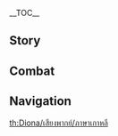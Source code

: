 {{CharacterTabs}}
{{LanguageTabs}}
{{Stub|1={{Meta/VO|tl=1|rm=1|Korean}}}}
__TOC__
==Story==
{{VO/Story
|character           = Diona
|language            = ko
|name                = 디오나

|vo_01_01_title      = 첫 만남...
|vo_01_01_subtitle   = Hello
|vo_01_01_file       = VO_{language}{character} Hello.ogg
|vo_01_01_tx         = 난 「캣테일 술집」의 간판 바텐더, 디오나야. 내 출장비는 엄청 비싸다고…. 응? 술 때문에 온 게 아니야? 흠, 그, 그렇다면 네 초대를… 받아주지
|vo_01_01_rm         = 
|vo_01_01_tl         = 

|vo_02_01_title      = 잡담・휴식
|vo_02_01_subtitle   = Chat: Relax
|vo_02_01_file       = VO_{language}{character} Chat - Relax.ogg
|vo_02_01_tx         = 하~~ 기분 좋아. 몸이 더 유연해졌어
|vo_02_01_rm         = 
|vo_02_01_tl         = 
|vo_02_02_title      = 잡담・생각
|vo_02_02_subtitle   = Chat: Thinking
|vo_02_02_file       = VO_{language}{character} Chat - Thinking.ogg
|vo_02_02_tx         = 도마뱀 꼬리, 후추, 별소라…. 또 뭘 넣어야 「머리가 깨질 정도로 맛없는 술」이 될까?
|vo_02_02_rm         = 
|vo_02_02_tl         = 
|vo_02_03_title      = 잡담・기다림
|vo_02_03_subtitle   = Chat: Waiting
|vo_02_03_file       = VO_{language}{character} Chat - Waiting.ogg
|vo_02_03_tx         = 너, 너 기다린 거 아니야. 난 그냥, 쉬고 있었어!
|vo_02_03_rm         = 
|vo_02_03_tl         = 

<!-- Weather -->
|vo_03_01_title      = 비가 올 때…
|vo_03_01_subtitle   = When It Rains
|vo_03_01_file       = VO_{language}{character} When It Rains.ogg
|vo_03_01_tx         = 비는 싫어… 안으로 들어가자. 윽, 옷이 젖을까 봐 그러는 거야! 물 같은 거 무섭지 않다구!
|vo_03_01_rm         = 
|vo_03_01_tl         = 
|vo_03_02_title      = 번개가 칠 때…
|vo_03_02_subtitle   = When Thunder Strikes
|vo_03_02_file       = VO_{language}{character} When Thunder Strikes.ogg
|vo_03_02_tx         = 어?! …떨고 있는 거 아냐! 아니라니까! 우으…
|vo_03_02_rm         = 
|vo_03_02_tl         = 
|vo_03_03_title      = 눈이 올 때・눈놀이
|vo_03_03_subtitle   = When It Snows: Playtime
|vo_03_03_file       = VO_{language}{character} When It Snows - Playtime.ogg
|vo_03_03_tx         = 이 차가운 촉감. 와… 너무 좋아, 재밌다!
|vo_03_03_rm         = 
|vo_03_03_tl         = 
|vo_03_04_title      = 눈이 올 때・눈구경
|vo_03_04_subtitle   = When It Snows: Viewing
|vo_03_04_file       = VO_{language}{character} When It Snows - Viewing.ogg
|vo_03_04_tx         = 새하얀 눈이 바람 속에서 춤추고 있어~ 정말 예쁘다. 내, 내 옆자리 비었으니까 앉던지
|vo_03_04_rm         = 
|vo_03_04_tl         = 
|vo_03_05_title      = 햇살이 좋을 때...
|vo_03_05_subtitle   = When the Sun Is Out
|vo_03_05_file       = VO_{language}{character} When the Sun Is Out.ogg
|vo_03_05_tx         = 일광욕하러 가자! 안 가면 나 혼자 간다… 음, 마지막 기회야! 갈 거야 말 거야~!
|vo_03_05_rm         = 
|vo_03_05_tl         = 

|vo_04_01_title      = 아침 인사…
|vo_04_01_subtitle   = Good Morning
|vo_04_01_file       = VO_{language}{character} Good Morning.ogg
|vo_04_01_tx         = 좋은 아침. 찬장에 있는 절인 미꾸라지 좀 줘봐&mdash;&mdash;좋아, 이제 몬드 주류업을 망쳐볼까!
|vo_04_01_rm         = 
|vo_04_01_tl         = 
|vo_04_02_title      = 점심 인사・이상한 소리
|vo_04_02_subtitle   = Good Afternoon: Strange Noises
|vo_04_02_file       = VO_{language}{character} Good Afternoon - Strange Noises.ogg
|vo_04_02_tx         = 꼬르륵…응? 아냐! 넌 아무것도 못 들은 거야!
|vo_04_02_rm         = 
|vo_04_02_tl         = 
|vo_04_03_title      = 점심 인사・통조림
|vo_04_03_subtitle   = Good Afternoon: Canned Food
|vo_04_03_file       = VO_{language}{character} Good Afternoon - Canned Food.ogg
|vo_04_03_tx         = …이 생선 통조림은 내가 아껴놓은 거야. 그, 그만 봐! 딱…딱 한입만이다?
|vo_04_03_rm         = 
|vo_04_03_tl         = 
|vo_04_04_title      = 저녁 인사…
|vo_04_04_subtitle   = Good Evening
|vo_04_04_file       = VO_{language}{character} Good Evening.ogg
|vo_04_04_tx         = 실패했어… 또 실패했다구… 다들 즐겁게 마시고 있잖아. 우으… 날 위로하지 마, 위로 따위 필요 없어…
|vo_04_04_rm         = 
|vo_04_04_tl         = 
|vo_04_05_title      = 굿나잇…
|vo_04_05_subtitle   = Good Night
|vo_04_05_file       = VO_{language}{character} Good Night.ogg
|vo_04_05_tx         = 넌 고양이처럼 밤눈이 밝은 것도 아닐 텐데 밤길 돌아다닐 수 있겠어? 아니면 내가 데려다줘도… 에? 가로등이 있다고? …누, 누가 데려다준대! 빨리 가!
|vo_04_05_rm         = 
|vo_04_05_tl         = 

|vo_05_01_title      = 디오나에 자신에 대해...
|vo_05_01_subtitle   = About {character}
|vo_05_01_file       = VO_{language}{character} About {character}.ogg
|vo_05_01_tx         = 내 귀랑 꼬리는 장식품이 아니라 「캐츠라인 가문」 혈통의 상징이라구, 하여간 무식하기는. 소…손은 왜 뻗는 거야? 으, 이건… 알았어. 귀는 만지게 해줄게… 하지만 꼬, 꼬리는 절대 안 돼!
|vo_05_01_rm         = 
|vo_05_01_tl         = 

|vo_06_01_title      = 우리에 대해・음료수
|vo_06_01_subtitle   = About Us: Drinks
|vo_06_01_file       = VO_{language}{character} About Us - Drinks.ogg
|vo_06_01_tx         = 무알코올 음료가 마시고 싶다고? 어려운 건 아닌데, 그건 아무 의미 없잖아! 성공하든 실패하든 몬드 주류업을 망칠 수 없다구. 근데 내가 왜 해야 돼?
|vo_06_01_rm         = 
|vo_06_01_tl         = 
|vo_06_02_title      = 우리에 대해・VIP 루트
|vo_06_02_subtitle   = About Us: VIP Channels
|vo_06_02_friendship    = 6
|vo_06_02_file       = VO_{language}{character} About Us - VIP Channels.ogg
|vo_06_02_tx         = 자, 이건 「무더운 여름날의 몽환적이고 센티멘털한 산호 거품차」야. 요즘 심심해서 한번 만들어봤어… 줄 서서 마시는 인기 메뉴? 무슨 소리야, 난 못 들어 봤다구
|vo_06_02_rm         = 
|vo_06_02_tl         = 
|vo_06_03_title      = 우리에 대해・대화 필요
|vo_06_03_subtitle   = About Us: The Need to Chat
|vo_06_03_friendship    = 6
|vo_06_03_file       = VO_{language}{character} About Us - The Need to Chat.ogg
|vo_06_03_tx         = 으…음… 만, 만약 외로우면 언제든 나랑 이야기하러 와. 난 꽤 많은 걸 알고 있거든! 그 뭐였더라… 괜찮은 대화 상대라구. 그래, 그래! 자주 얘기하자…
|vo_06_03_rm         = 
|vo_06_03_tl         = 
|vo_06_04_title      = 우리에 대해・호기심
|vo_06_04_subtitle   = About Us: Curiosity
|vo_06_04_friendship    = 6
|vo_06_04_file       = VO_{language}{character} About Us - Curiosity.ogg
|vo_06_04_tx         = 뭐야 뭐야? 손에 든 게 뭐냐니까? 빨리 보여줘 봐! 설마 술에 넣으면 엄청 맛없어지는… 아, 뭐야, 그냥 이상하게 생긴 버섯이잖아. 재미없긴
|vo_06_04_rm         = 
|vo_06_04_tl         = 

|vo_07_01_title      = 「신의 눈」에 대해・유전
|vo_07_01_subtitle   = About the [[Vision]]: Heirloom
|vo_07_01_friendship    = 4
|vo_07_01_file       = VO_{language}{character} About the Vision - Heirloom.ogg
|vo_07_01_tx         = 내 「신의 눈」은 어디서 났냐고? 흥, 캐, 캐츠라인 가문의 내력이야…! 응? 우리 아빠는 신의 눈이 없다고? 헷&mdash;&mdash;들켰네!!
|vo_07_01_rm         = 
|vo_07_01_tl         = 
|vo_07_02_title      = 「신의 눈」에 대해・내력
|vo_07_02_subtitle   = About the [[Vision]]: Origin
|vo_07_02_friendship    = 4
|vo_07_02_file       = VO_{language}{character} About the Vision - Origin.ogg
|vo_07_02_tx         = 내가 왜 너한테 알려줘야 돼? 흥…됐어, 계속 그렇게 물어보니깐, 친구인 널 봐서 알려주긴 할게. 예전에 아빠가 사냥을 나가셨다가 큰일 날 뻔하셨어. 폭우가 쏟아지는데 내 머릿속은 온통 아빠를 찾아서 구해야 한단 생각뿐이었어… 자, 이제 됐지!
|vo_07_02_rm         = 
|vo_07_02_tl         = 
|vo_07_03_title      = 하고 싶은 이야기...
|vo_07_03_subtitle   = Something to Share
|vo_07_03_file       = VO_{language}{character} Something to Share.ogg
|vo_07_03_tx         = 드래곤 스파인에 희귀한 식물이 있으려나? 「치명적인 쓴맛」이 있거나 「입에 조금만 닿아도 얼얼한」 그런 거 말이야. 엄청 많이 채집한 다음… 후후후…
|vo_07_03_rm         = 
|vo_07_03_tl         = 
|vo_07_04_title      = 흥미있는 일...
|vo_07_04_subtitle   = Interesting Things
|vo_07_04_file       = VO_{language}{character} Interesting Things.ogg
|vo_07_04_tx         = 나…난 나비를 되게 잘 잡아. 이봐, 아니라구! 나비를 잡는 건 술에 넣어서 이상한 맛을 내려는 거야! 날 고양이 취급하지 마! 냥!
|vo_07_04_rm         = 
|vo_07_04_tl         = 

|vo_08_01_title      = 다이루크에 대해...
|vo_08_01_subtitle   = About [[Diluc]]
|vo_08_01_friendship    = 4
|vo_08_01_file       = VO_{language}{character} About Diluc.ogg
|vo_08_01_tx         = 그 다이루크는… 내가 제일 싫어하는 사람이야! 다이루크만 없으면 몬드 주류업도 없을 거고, 그럼 아빠가 술도 안 마실테고, 그럼… 아빠가 내 옆에 있어 줄 텐데, 흥
|vo_08_01_rm         = 
|vo_08_01_tl         = 
|vo_08_02_title      = 케이아에 대해...
|vo_08_02_subtitle   = About [[Kaeya]]
|vo_08_02_friendship    = 4
|vo_08_02_file       = VO_{language}{character} About Kaeya.ogg
|vo_08_02_tx         = 대체 왜 내 「호위대장」까지 짜증 나게 술꾼인 거야! 말할 때마다 항상 실실거리는 그 녀석 말이야! 술만 마셨다 하면 끝도 없이 들이붓는다니까. 으휴!
|vo_08_02_rm         = 
|vo_08_02_tl         = 
|vo_08_03_title      = 벤티에 대해...
|vo_08_03_subtitle   = About [[Venti]]
|vo_08_03_friendship    = 4
|vo_08_03_file       = VO_{language}{character} About Venti.ogg
|vo_08_03_tx         = 벤티? 잘 모르는 사람이야. 근데 음유시인이면, 술꾼들한테 노래 불러주며 흥을 돋우는 녀석들이잖아. 그럼 싫어! 싫어 싫어!
|vo_08_03_rm         = 
|vo_08_03_tl         = 
|vo_08_04_title      = 바바라에 대해...
|vo_08_04_subtitle   = About [[Barbara]]
|vo_08_04_friendship    = 4
|vo_08_04_file       = VO_{language}{character} About Barbara.ogg
|vo_08_04_tx         = 바바라 씨의 팬은 다 언니 오빠들이지… 부럽다. 왜 내 팬들은 전부 아저씨들뿐이냐구! 으…너무해. 흥, 됐어!
|vo_08_04_rm         = 
|vo_08_04_tl         = 
|vo_08_05_title      = 진에 대해…
|vo_08_05_subtitle   = About [[Jean]]
|vo_08_05_friendship    = 4
|vo_08_05_file       = VO_{language}{character} About Jean.ogg
|vo_08_05_tx         = 기사단의 단장 대행님? 흠… 술을 멀리하는 보기 드문 성숙한 어른이시지… 하지만 너무 진지해서 탈이야. 기사단 사람들 너무 날 과잉보호하는 거 아냐?
|vo_08_05_rm         = 
|vo_08_05_tl         = 
|vo_08_06_title      = 알베도에 대해...
|vo_08_06_subtitle   = About [[Albedo]]
|vo_08_06_friendship    = 4
|vo_08_06_file       = VO_{language}{character} About Albedo.ogg
|vo_08_06_tx         = 그 수석 연금술사님? 음…맛있는 술만 만들어내는 내 체질도 해결해줄 수 있을까…?
|vo_08_06_rm         = 
|vo_08_06_tl         = 
|vo_08_07_title      = 리사에 대해...
|vo_08_07_subtitle   = About [[Lisa]]
|vo_08_07_friendship    = 4
|vo_08_07_file       = VO_{language}{character} About Lisa.ogg
|vo_08_07_tx         = 리사 언니는 참 온화하고 상냥하지! 하지만! 그런 언니조차도 술을 자주 마신다니까! 흐윽…대체 왜 그러는 거야…. 몬드는 이제 틀렸어…
|vo_08_07_rm         = 
|vo_08_07_tl         = 
|vo_08_08_title      = 향릉에 대해...
|vo_08_08_subtitle   = About [[Xiangling]]
|vo_08_08_friendship    = 4
|vo_08_08_file       = VO_{language}{character} About Xiangling.ogg
|vo_08_08_tx         = 향릉한테 「같이 먹으면 최악인 음식 조합」 리스트를 달라고 한 적이 있어. 분명 직접 실험해본 거라 맛없을 거라고 했지만…아무 효과도 없었어. 「한잔 더」란 말만 못이 박히도록 들었다니까! 휴…
|vo_08_08_rm         = 
|vo_08_08_tl         = 
|vo_08_09_title      = 클레에 대해…
|vo_08_09_subtitle   = About [[Klee]]
|vo_08_09_friendship    = 4
|vo_08_09_file       = VO_{language}{character} About Klee.ogg
|vo_08_09_tx         = 클레가 놀러 오면 술집에서 멀리 떨어진 곳으로 갈 수밖에 없어. 술이랑 폭탄은… 너무 위험해! …몬드 주류업을 망치고 싶긴 해도 정정당당한 방식으로 할 거라구!
|vo_08_09_rm         = 
|vo_08_09_tl         = 
|vo_08_10_title      = 아버지에 대해...
|vo_08_10_subtitle   = About Her Father
|vo_08_10_friendship    = 4
|vo_08_10_file       = VO_{language}{character} About Her Father.ogg
|vo_08_10_tx         = 아빠는 내가 제일 존경하는 분이셔! 그리고 세상에서 제일 대단하신 분이지! 근데…술을 마신 아빠는, 음…으&mdash;&mdash;역시 하루빨리 몬드 주류업을 없애버려야겠어! 잡담할 시간이 없다구!
|vo_08_10_rm         = 
|vo_08_10_tl         = 

|vo_09_01_title      = 디오나에 대해 알기・첫 번째
|vo_09_01_subtitle   = More About {character}: I
|vo_09_01_file       = VO_{language}{character} More About {character} - 01.ogg
|vo_09_01_tx         = 「바텐더」는 엄청 바빠! 술집에서 일하지 않을 땐 시간 내서 레시피를 모아야 해. 그러니까 중요한 일 아니면 방해하지 마
|vo_09_01_rm         = 
|vo_09_01_tl         = 
|vo_09_02_title      = 디오나에 대해 알기・두 번째
|vo_09_02_subtitle   = More About {character}: II
|vo_09_02_friendship    = 3
|vo_09_02_file       = VO_{language}{character} More About {character} - 02.ogg
|vo_09_02_tx         = 너도…그 주정뱅이들처럼 나한테 고양이 흉내 내달라고 하는 건 아니지? 아니야, 절대 아닐 거야! 난 귀를 쫑긋거리면서 기지개나 켜는 애완동물이 아니란 말야! 나…난…「주류업 킬러」라고!
|vo_09_02_rm         = 
|vo_09_02_tl         = 
|vo_09_03_title      = 디오나에 대해 알기・세 번째
|vo_09_03_subtitle   = More About {character}: III
|vo_09_03_friendship    = 4
|vo_09_03_file       = VO_{language}{character} More About {character} - 03.ogg
|vo_09_03_tx         = 어쩌다 「주류업 킬러」에서 「캣테일 술집」의 간판 바텐더가 됐냐고…? 너, 너 날 비웃으려고 일부러 그런 질문 하는 거지! 으, 나빴어! 이제 너한테 음료수 안 만들어 줄 거야. 물도 안 줘!
|vo_09_03_rm         = 
|vo_09_03_tl         = 
|vo_09_04_title      = 디오나에 대해 알기・네 번째
|vo_09_04_subtitle   = More About {character}: IV
|vo_09_04_friendship    = 5
|vo_09_04_file       = VO_{language}{character} More About {character} - 04.ogg
|vo_09_04_tx         = 더, 더 이상 날 건드리지 마. 내가 아무리 대인배여도 만만하진 않거든!? 경고하는데, 나 화나면 물어! 냥! 널 진짜로 물진 않겠지만…
|vo_09_04_rm         = 
|vo_09_04_tl         = 
|vo_09_05_title      = 디오나에 대해 알기・다섯 번째
|vo_09_05_subtitle   = More About {character}: V
|vo_09_05_friendship    = 6
|vo_09_05_file       = VO_{language}{character} More About {character} - 05.ogg
|vo_09_05_tx         = 너랑 난…이제 친한 친구인 거지? 예전에도 이런 친구가 있던 게…어렴풋이 기억나. 그게 꿈인지 아닌지는 모르겠지만…<br />네 손 좀 줘봐. 앙, 음…따뜻해. 이제 됐어, 꿈이 돼서 떠나버리면 안 돼…
|vo_09_05_rm         = 
|vo_09_05_tl         = 

|vo_10_01_title      = 디오나의 취미...
|vo_10_01_subtitle   = {character}'s Hobbies
|vo_10_01_file       = VO_{language}{character} Hobbies.ogg
|vo_10_01_tx         = 난 사냥을 좋아해. 사냥감을 쫓는 건 내 특기지! 근데 아빠가 순식간에 위험해지는 게 숲이라고 믿을만한 어른 없이는 절대 들어가지 말라고 하셨어. 너 정도면, 믿을만한 어른 맞지?
|vo_10_01_rm         = 
|vo_10_01_tl         = 
|vo_10_02_title      = 디오나의 고민...
|vo_10_02_subtitle   = {character}'s Troubles
|vo_10_02_file       = VO_{language}{character} Troubles.ogg
|vo_10_02_tx         = 어떻게 해야 맛없는 술을 만들 수 있을까… 잔뜩 기대한 최악의 조합&mdash;&mdash;「간장, 우유, 절운고추에 민들레 씨앗을 넣은 특제 술」조차 「실력이 더 늘었네, 디오나」라는 평가를 받았어, 흐엉… 절대 포기하지 않을 거야…
|vo_10_02_rm         = 
|vo_10_02_tl         = 
|vo_10_03_title      = 좋아하는 음식…
|vo_10_03_subtitle   = Favorite Food
|vo_10_03_file       = VO_{language}{character} Favorite Food.ogg
|vo_10_03_tx         = 난 생선이 좋아! 주식으로 먹는 생선도 좋고… 아빠가 만들어 준 생선도 좋아! 근데…안주로 만드는 건 절대 안 돼. 그건 생선에 대한 모독이야!
|vo_10_03_rm         = 
|vo_10_03_tl         = 
|vo_10_04_title      = 싫어하는 음식...
|vo_10_04_subtitle   = Least Favorite Food
|vo_10_04_file       = VO_{language}{character} Least Favorite Food.ogg
|vo_10_04_tx         = 당근, 감자, 양파, 토마토… 이런 것들은 다 별로야. 난, 채식은 안 해!
|vo_10_04_rm         = 
|vo_10_04_tl         = 

<!-- Receiving a Gift -->
|vo_11_01_title      = 선물 획득・첫 번째
|vo_11_01_subtitle   = Receiving a Gift: I
|vo_11_01_file       = VO_{language}{character} Receiving a Gift - 01.ogg
|vo_11_01_tx         = 맛있다…. 그, 그냥 물어보는 건데, 다음에도 해줄 수 있어?"
|vo_11_01_rm         = 
|vo_11_01_tl         = 

|vo_11_02_title      = 선물 획득・두 번째
|vo_11_02_subtitle   = Receiving a Gift: II
|vo_11_02_file       = VO_{language}{character} Receiving a Gift - 02.ogg
|vo_11_02_tx         = 네가 맛있는 것 좀 줬다고 내가 애교부릴 거란 생각은 마…
|vo_11_02_rm         = 
|vo_11_02_tl         = 

|vo_11_03_title      = 선물 획득・세 번째
|vo_11_03_subtitle   = Receiving a Gift: III
|vo_11_03_file       = VO_{language}{character} Receiving a Gift - 03.ogg
|vo_11_03_tx         = 이봐… 너 지금 날 길고양이 취급하는 거야?!
|vo_11_03_rm         = 
|vo_11_03_tl         = 

|vo_12_01_title      = 생일…
|vo_12_01_subtitle   = Birthday
|vo_12_01_file       = VO_{language}{character} Birthday.ogg
|vo_12_01_tx         = 생선튀김에 내가 특별히 만든 소스도 곁들였어. 자, 받아.<br />…이상한 건 안 넣었어! 내가 공들여 만든 건데 맛없을 리 없잖아. 일단 먹어보고 얘기해!<br />흥… 그렇게 나와야지… 음, 저기, 생일 축하해
|vo_12_01_rm         = 
|vo_12_01_tl         = 

|vo_13_01_title      = 돌파의 느낌・기
|vo_13_01_subtitle   = Feelings About Ascension: Intro
|vo_13_01_ascension  = 1
|vo_13_01_file       = VO_{language}{character} Feelings About Ascension - 01.ogg
|vo_13_01_tx         = 고양이의 눈은, 어둠 속의 사냥감을 모두 볼 수 있어!
|vo_13_01_rm         = 
|vo_13_01_tl         = 
|vo_13_02_title      = 돌파의 느낌・승
|vo_13_02_subtitle   = Feelings About Ascension: Building Up
|vo_13_02_ascension  = 2
|vo_13_02_file       = VO_{language}{character} Feelings About Ascension - 02.ogg
|vo_13_02_tx         = 고양이의 귀는, 미세한 발소리도 들을 수 있지…
|vo_13_02_rm         = 
|vo_13_02_tl         = 
|vo_13_03_title      = 돌파의 느낌・전
|vo_13_03_subtitle   = Feelings About Ascension: Climax
|vo_13_03_ascension  = 4
|vo_13_03_file       = VO_{language}{character} Feelings About Ascension - 03.ogg
|vo_13_03_tx         = 고양이의 다리는, 티바트에서 가장 높은 나무에 오를 수 있어!
|vo_13_03_rm         = 
|vo_13_03_tl         = 
|vo_13_04_title      = 돌파의 느낌・결
|vo_13_04_subtitle   = Feelings About Ascension: Conclusion
|vo_13_04_ascension  = 6
|vo_13_04_file       = VO_{language}{character} Feelings About Ascension - 04.ogg
|vo_13_04_tx         = 고양이의 코는, 익숙하고 좋아하는 사람의 냄새를 맡… 앗?! 네가 잘못 들은 거야! 내가 그런 말을 할 리가 없잖아… 으…
|vo_13_04_rm         = 
|vo_13_04_tl         = 
}}

==Combat==
{{Combat VO
|character           = Diona
|language            = ko

|skill_1_tx          = 히…얍!
|skill_1_tl          = 
|skill_1_rm          = 
|skill_2_tx          = 슈슉——
|skill_2_tl          = 
|skill_2_rm          = 
|skill_3_tx          = 목표 확인!
|skill_3_tl          = 
|skill_3_rm          = 
|skill_4_tx          = ''(Hold)'' 공수 겸비~
|skill_4_tl          = 
|skill_4_rm          = 
|skill_5_tx          = ''(Hold)'' 잡았다, 냥!
|skill_5_tl          = 
|skill_5_rm          = 
|skill_6_tx          = ''(Hold)'' 날 만만하게 보지 마!
|skill_6_tl          = 
|skill_6_rm          = 
|skill_7_file        = Elemental Skill 2 01, Elemental Skill 2 02, Elemental Skill 2 03

|burst_1_tx          = 디오나 특제!
|burst_1_tl          = 
|burst_1_rm          = 
|burst_2_tx          = 술타령한 대가야…. 흥!
|burst_2_tl          = 
|burst_2_rm          = 
|burst_3_tx          = 반성하라구, 주정뱅이!
|burst_3_tl          = 
|burst_3_rm          = 

|sprint-s_1_tx       = 금방 갈게
|sprint-s_1_tl       = 
|sprint-s_1_rm       = 
|sprint-s_2_tx       = 출발, 출발!
|sprint-s_2_tl       = 
|sprint-s_2_rm       = 
|sprint-s_3_file     = Sprint Start 03,Sprint Start 04,Sprint Start 05

|sprint-e_1_tx       = 후우
|sprint-e_1_tl       = 
|sprint-e_1_rm       = 
|sprint-e_2_tx       = 아웅…
|sprint-e_2_tl       = 
|sprint-e_2_rm       = 

|glider_1_tx         = 날아올랐어
|glider_1_tl         = 
|glider_1_rm         = 
|glider_2_file       = Deploying Wind Glider 02,Deploying Wind Glider 03

|chest_1_tx          = 술을 맛없게 하는 재료야, 나와라!
|chest_1_tl          = 
|chest_1_rm          = 
|chest_2_tx          = 반짝반짝해… 다 내 거야!
|chest_2_tl          = 
|chest_2_rm          = 
|chest_3_tx          = 보물상자에 뭐가 있는지 궁금해!
|chest_3_tl          = 
|chest_3_rm          = 

|low-hp_1_tx         = 난 절대 항복하지 않아…!
|low-hp_1_tl         = 
|low-hp_1_rm         = 
|low-hp_2_tx         = 냐앙… 냐앙…!
|low-hp_2_tl         = 
|low-hp_2_rm         = 
|low-hp_3_tx         = 승부는 아직이야!
|low-hp_3_tl         = 
|low-hp_3_rm         = 

|ally-low-hp_1_tx    = 무리하지 마!
|ally-low-hp_1_tl    = 
|ally-low-hp_1_rm    = 
|ally-low-hp_2_tx    = 가서 쉬고 있어!
|ally-low-hp_2_tl    = 
|ally-low-hp_2_rm    = 

|fallen_1_tx         = 지독한… 술 냄새…
|fallen_1_tl         = 
|fallen_1_rm         = 
|fallen_2_tx         = 샘물 요정…가지 마…
|fallen_2_tl         = 
|fallen_2_rm         = 
|fallen_3_tx         = 눈이…안 떠져…
|fallen_3_tl         = 
|fallen_3_rm         = 

|hit-l_1_file        = Light Hit Taken 02
|hit-l_1_tx          = 못 피했어…
|hit-l_1_tl          = 
|hit-l_1_rm          = 
|hit-l_2_file        = Light Hit Taken 01,Light Hit Taken 03,Light Hit Taken 04,Light Hit Taken 05,Light Hit Taken 06

|hit-h_1_file        = Heavy Hit Taken 02
|hit-h_1_tx          = 어디서 튀어나온 거야?
|hit-h_1_tl          = 
|hit-h_1_rm          = 
|hit-h_2_file        = Heavy Hit Taken 01,Heavy Hit Taken 03,Heavy Hit Taken 04,Heavy Hit Taken 05,Heavy Hit Taken 06

|join_1_tx           = 사냥 시작!
|join_1_tl           = 
|join_1_rm           = 
|join_2_tx           = 역시 내가 나서야겠네!
|join_2_tl           = 
|join_2_rm           = 
|join_3_tx           = 훗, 나한테 맡기라구
|join_3_tl           = 
|join_3_rm           = 

|idle_1_file         = Standby 01,Standby 02
|idle_1_actual_tl    = 
|idle_1_actual_rm    = 

|atk-l_1_file        = Light Attack 01,Light Attack 02,Light Attack 03,Light Attack 04,Light Attack 05,Light Attack 06,Light Attack 07

|atk-m_1_file        = Mid Attack 01,Mid Attack 02,Mid Attack 03

|atk-h_1_file        = Heavy Attack 01,Heavy Attack 02,Heavy Attack 03

|climb_1_file        = Climbing 01,Climbing 02,Climbing 03,Climbing 04,Climbing 05

|climb-b_1_file      = Climbing Breath 01,Climbing Breath 02,Climbing Breath 03

|jump_1_file         = Jumping 01,Jumping 02,Jumping 03,Jumping 04,Jumping 05
}}
<!--
Copy paste the following line in any section that does not have any voice files, change the X for the section's title:
'''Diona does not feature any X Voice-Overs'''
-->

==Navigation==
{{Character Navbox|link type=vo-ko}}

[[th:Diona/เสียงพากย์/ภาษาเกาหลี]]